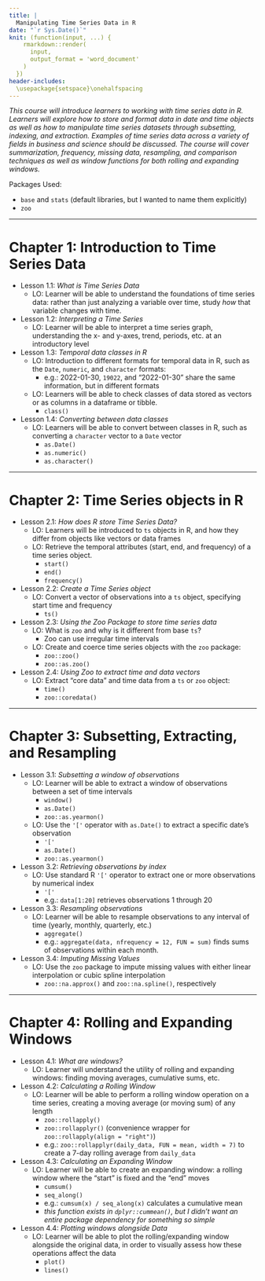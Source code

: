 ```yaml
---
title: |
  Manipulating Time Series Data in R
date: "`r Sys.Date()`"
knit: (function(input, ...) {
    rmarkdown::render(
      input,
      output_format = 'word_document'
    )
  })
header-includes:
  \usepackage{setspace}\onehalfspacing
---
```


*This course will introduce learners to working with time series data in R. Learners will explore how to store and format data in date and time objects as well as how to manipulate time series datasets through subsetting, indexing, and extraction. Examples of time series data across a variety of fields in business and science should be discussed. The course will cover summarization, frequency, missing data, resampling, and comparison techniques as well as window functions for both rolling and expanding windows.*

Packages Used:

- `base` and `stats` (default libraries, but I wanted to name them explicitly)
- `zoo`

<!-- https://github.com/brownhr/timeseries/issues/2 -->

***

# Chapter 1: Introduction to Time Series Data

- Lesson 1.1: *What is Time Series Data*
  - LO: Learner will be able to understand the foundations of time series data: rather than just analyzing a variable over time, study *how* that variable changes with time.

- Lesson 1.2: *Interpreting a Time Series*
  - LO: Learner will be able to interpret a time series graph, understanding the x- and y-axes, trend, periods, etc. at an introductory level
  
- Lesson 1.3: *Temporal data classes in R*
  - LO: Introduction to different formats for temporal data in R, such as the `Date`, `numeric`, and `character` formats:
    - e.g.: 2022-01-30, `19022`, and "2022-01-30" share the same information, but in different formats
  - LO: Learners will be able to check classes of data stored as vectors or as columns in a dataframe or tibble.
    - `class()`

- Lesson 1.4: *Converting between data classes*
  - LO: Learners will be able to convert between classes in R, such as converting a `character` vector to a `Date` vector
    - `as.Date()`
    - `as.numeric()`
    - `as.character()`
    
<!-- Should we use the more complete `zoo` package, which has better compatibility when coercing df, etc.? Supports irregular time series and already exists within the course.   -->

***
    
# Chapter 2: Time Series objects in R

- Lesson 2.1: *How does R store Time Series Data?*
  - LO: Learners will be introduced to `ts` objects in R, and how they differ from objects like vectors or data frames
  - LO: Retrieve the temporal attributes (start, end, and frequency) of a time series object.
    - `start()`
    - `end()`
    - `frequency()`
  
- Lesson 2.2: *Create a Time Series object*
  - LO: Convert a vector of observations into a `ts` object, specifying start time and frequency
    - `ts()`
    
- Lesson 2.3: *Using the Zoo Package to store time series data*
  - LO: What is `zoo` and why is it different from base `ts`?
    - Zoo can use irregular time intervals
  - LO: Create and coerce time series objects with the `zoo` package:
    - `zoo::zoo()`
    - `zoo::as.zoo()`
- Lesson 2.4: *Using Zoo to extract time and data vectors*
  - LO: Extract "core data" and time data from a `ts` or `zoo` object:
    - `time()`
    - `zoo::coredata()`


***

# Chapter 3: Subsetting, Extracting, and Resampling

- Lesson 3.1: *Subsetting a window of observations*
  - LO: Learner will be able to extract a window of observations between a set of time intervals
    - `window()`
    - `as.Date()`
    - `zoo::as.yearmon()`
  - LO: Use the `'['` operator with `as.Date()` to extract a specific date's observation
    - `'['`
    - `as.Date()`
    - `zoo::as.yearmon()`

- Lesson 3.2: *Retrieving observations by index*
  - LO: Use standard R `'['` operator to extract one or more observations by numerical index
    - `'['`
    - e.g.: `data[1:20]` retrieves observations 1 through 20

- Lesson 3.3: *Resampling observations*
  - LO: Learner will be able to resample observations to any interval of time (yearly, monthly, quarterly, etc.)
    - `aggregate()`
    - e.g.: `aggregate(data, nfrequency = 12, FUN = sum)` finds sums of observations within each month.

- Lesson 3.4: *Imputing Missing Values*
  - LO: Use the `zoo` package to impute missing values with either linear interpolation or cubic spline interpolation
    - `zoo::na.approx()` and `zoo::na.spline()`, respectively

***

# Chapter 4: Rolling and Expanding Windows

- Lesson 4.1: *What are windows?*
  - LO: Learner will understand the utility of rolling and expanding windows: finding moving averages, cumulative sums, etc.

- Lesson 4.2: *Calculating a Rolling Window*
  - LO: Learner will be able to perform a rolling window operation on a time series, creating a moving average (or moving sum) of any length
    - `zoo::rollapply()`
    - `zoo::rollapplyr()` (convenience wrapper for `zoo::rollapply(align = "right")`)
    - e.g.: `zoo::rollapplyr(daily_data, FUN = mean, width = 7)` to create a 7-day rolling average from `daily_data`

- Lesson 4.3: *Calculating an Expanding Window*
  - LO: Learner will be able to create an expanding window: a rolling window where the "start" is fixed and the "end" moves
    - `cumsum()`
    - `seq_along()`
    - e.g.: `cumsum(x) / seq_along(x)` calculates a cumulative mean 
    - *this function exists in `dplyr::cummean()`, but I didn't want an entire package dependency for something so simple*
- Lesson 4.4: *Plotting windows alongside Data*
  - LO: Learner will be able to plot the rolling/expanding window alongside the original data, in order to visually assess how these operations affect the data
    - `plot()`
    - `lines()`